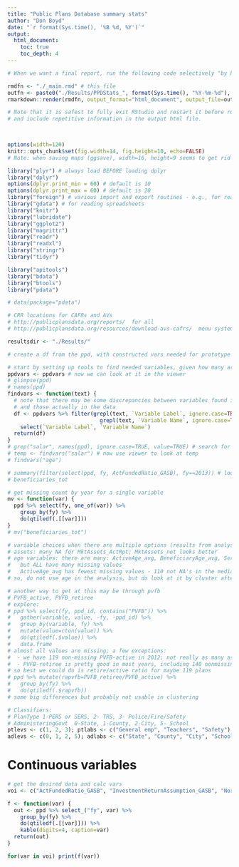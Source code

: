 ```yaml
---
title: "Public Plans Database summary stats"
author: "Don Boyd"
date: "`r format(Sys.time(), '%B %d, %Y')`"
output:
  html_document:
    toc: true
    toc_depth: 4
---
```


```r
# When we want a final report, run the following code selectively "by hand" (interactively) -- NEVER using Knit with eval=TRUE

rmdfn <- "./_main.rmd" # this file
outfn <- paste0("./Results/PPDStats_", format(Sys.time(), "%Y-%m-%d"), ".html")
rmarkdown::render(rmdfn, output_format="html_document", output_file=outfn)

# Note that it is safest to fully exit RStudio and restart it before running the whole thing. Otherwise knitr can get confused
# and include repetitive information in the output html file.

 
```


```r
options(width=120)
knitr::opts_chunk$set(fig.width=14, fig.height=10, echo=FALSE)
# Note: when saving maps (ggsave), width=16, height=9 seems to get rid of white space

```


```r

library("plyr") # always load BEFORE loading dplyr
library("dplyr")
options(dplyr.print_min = 60) # default is 10
options(dplyr.print_max = 60) # default is 20
library("foreign") # various import and export routines - e.g., for reading Stata files
library("gdata") # for reading spreadsheets
library("knitr")
library("lubridate")
library("ggplot2")
library("magrittr")
library("readr")
library("readxl")
library("stringr")
library("tidyr")

library("apitools")
library("bdata")
library("btools")
library("pdata")

# data(package="pdata")

# CRR locations for CAFRs and AVs
# http://publicplansdata.org/reports/  for all
# http://publicplansdata.org/resources/download-avs-cafrs/  menu system


```


```r
resultsdir <- "./Results/"

```


```r
# create a df from the ppd, with constructed vars needed for prototype analysis

# start by setting up tools to find needed variables, given how many are in the ppd
ppdvars <- ppdvars # now we can look at it in the viewer
# glimpse(ppd)
# names(ppd)
findvars <- function(text) {
  # note that there may be some discrepancies between variables found in the "variables" file
  # and those actually in the data
  df <- ppdvars %>% filter(grepl(text, `Variable Label`, ignore.case=TRUE) | 
                             grepl(text, `Variable Name`, ignore.case=TRUE)) %>% 
    select(`Variable Label`, `Variable Name`)
  return(df)
}
# grep("salar", names(ppd), ignore.case=TRUE, value=TRUE) # search for variable names with desired text - use actual data file
# temp <- findvars("salar") # now use viewer to look at temp
# findvars("age")

# summary(filter(select(ppd, fy, ActFundedRatio_GASB), fy==2013)) # look for NAs by year
# beneficiaries_tot

# get missing count by year for a single variable
mv <- function(var) {
  ppd %>% select(fy, one_of(var)) %>%
    group_by(fy) %>%
    do(qtiledf(.[[var]]))
}
# mv("beneficiaries_tot")

# variable choices when there are multiple options (results from analysis that isn't always shown below)
# assets: many NA for MktAssets_ActRpt; MktAssets_net looks better
# age variables: there are many: ActiveAge_avg, BeneficiaryAge_avg, ServiceRetireeAge_avg, ServiceRetAge_avg
#   but ALL have many missing values
#   ActiveAge_avg has fewest missing values - 110 not NA's in the median of 2009-2013; others are much worse
# so, do not use age in the analysis, but do look at it by cluster after plans are clustered

# another way to get at this may be through pvfb
# PVFB_active, PVFB_retiree
# explore:
# ppd %>% select(fy, ppd_id, contains("PVFB")) %>%
#   gather(variable, value, -fy, -ppd_id) %>%
#   group_by(variable, fy) %>% 
#   mutate(value=cton(value)) %>% 
#   do(qtiledf(.$value)) %>%
#   data.frame
# almost all values are missing; a few exceptions:
#  - we have 119 non-missing PVFB-active in 2012; not really as many as I would like
#  - PVFB-retiree is pretty good in most years, including 140 nonmissing in 2012
# so best we could do is retire/active ratio for maybe 119 plans
# ppd %>% mutate(rapvfb=PVFB_retiree/PVFB_active) %>%
#   group_by(fy) %>%
#   do(qtiledf(.$rapvfb))
# some big differences but probably not usable in clustering

# Classifiers:
# PlanType 1-PERS or SERS, 2- TRS, 3- Police/Fire/Safety
# AdministeringGovt  0-State, 1-County, 2-City, 5- School
ptlevs <- c(1, 2, 3); ptlabs <- c("General emp", "Teachers", "Safety")
adlevs <- c(0, 1, 2, 5); adlabs <- c("State", "County", "City", "School")

```


# Continuous variables
```r
# get the desired data and calc vars
voi <- c("ActFundedRatio_GASB", "InvestmentReturnAssumption_GASB", "NormCostRate_tot", "NormCostRate_EE", "NormCostRate_ER", "ReqContRate_ER", "ReqContRate_tot", "PercentReqContPaid", "PayrollGrowthAssumption", "WageInflation", "TotAmortPeriod", "RemainingAmortPeriod")

f <- function(var) {
  out <- ppd %>% select_("fy", var) %>%
    group_by(fy) %>%
    do(qtiledf(.[[var]])) %>%
    kable(digits=4, caption=var)
  return(out)
}

for(var in voi) print(f(var))


```



